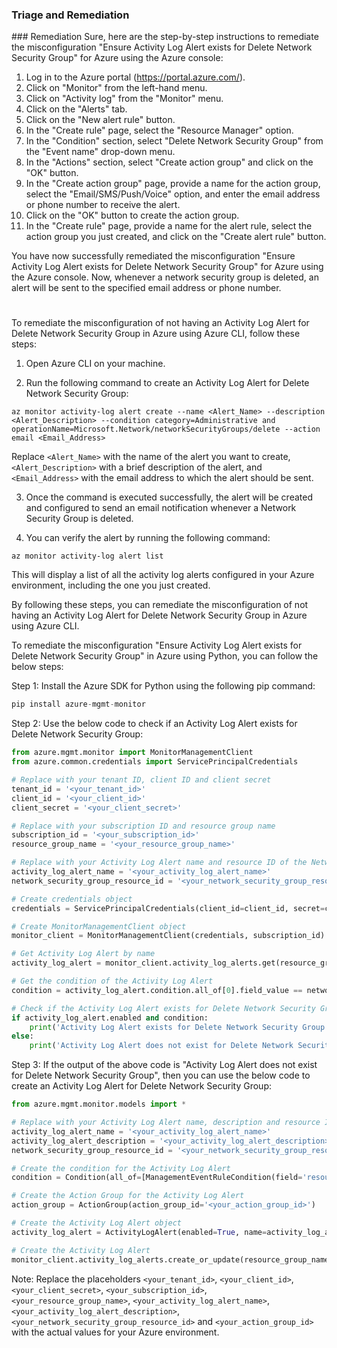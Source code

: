 
### Triage and Remediation
<Tabs>
<Tab title='Remediation'>
### Remediation

<AccordionGroup>
<Accordion title='Using Console' defaultOpen='true'>
Sure, here are the step-by-step instructions to remediate the misconfiguration "Ensure Activity Log Alert exists for Delete Network Security Group" for Azure using the Azure console:

1. Log in to the Azure portal (https://portal.azure.com/).
2. Click on "Monitor" from the left-hand menu.
3. Click on "Activity log" from the "Monitor" menu.
4. Click on the "Alerts" tab.
5. Click on the "New alert rule" button.
6. In the "Create rule" page, select the "Resource Manager" option.
7. In the "Condition" section, select "Delete Network Security Group" from the "Event name" drop-down menu.
8. In the "Actions" section, select "Create action group" and click on the "OK" button.
9. In the "Create action group" page, provide a name for the action group, select the "Email/SMS/Push/Voice" option, and enter the email address or phone number to receive the alert.
10. Click on the "OK" button to create the action group.
11. In the "Create rule" page, provide a name for the alert rule, select the action group you just created, and click on the "Create alert rule" button.

You have now successfully remediated the misconfiguration "Ensure Activity Log Alert exists for Delete Network Security Group" for Azure using the Azure console. Now, whenever a network security group is deleted, an alert will be sent to the specified email address or phone number.

#
</Accordion>

<Accordion title='Using CLI'>
To remediate the misconfiguration of not having an Activity Log Alert for Delete Network Security Group in Azure using Azure CLI, follow these steps:

1. Open Azure CLI on your machine.

2. Run the following command to create an Activity Log Alert for Delete Network Security Group:

```
az monitor activity-log alert create --name <Alert_Name> --description <Alert_Description> --condition category=Administrative and operationName=Microsoft.Network/networkSecurityGroups/delete --action email <Email_Address>
```

Replace `<Alert_Name>` with the name of the alert you want to create, `<Alert_Description>` with a brief description of the alert, and `<Email_Address>` with the email address to which the alert should be sent.

3. Once the command is executed successfully, the alert will be created and configured to send an email notification whenever a Network Security Group is deleted.

4. You can verify the alert by running the following command:

```
az monitor activity-log alert list
```

This will display a list of all the activity log alerts configured in your Azure environment, including the one you just created.

By following these steps, you can remediate the misconfiguration of not having an Activity Log Alert for Delete Network Security Group in Azure using Azure CLI.
</Accordion>

<Accordion title='Using Python'>
To remediate the misconfiguration "Ensure Activity Log Alert exists for Delete Network Security Group" in Azure using Python, you can follow the below steps:

Step 1: Install the Azure SDK for Python using the following pip command:

```python
pip install azure-mgmt-monitor
```

Step 2: Use the below code to check if an Activity Log Alert exists for Delete Network Security Group:

```python
from azure.mgmt.monitor import MonitorManagementClient
from azure.common.credentials import ServicePrincipalCredentials

# Replace with your tenant ID, client ID and client secret
tenant_id = '<your_tenant_id>'
client_id = '<your_client_id>'
client_secret = '<your_client_secret>'

# Replace with your subscription ID and resource group name
subscription_id = '<your_subscription_id>'
resource_group_name = '<your_resource_group_name>'

# Replace with your Activity Log Alert name and resource ID of the Network Security Group
activity_log_alert_name = '<your_activity_log_alert_name>'
network_security_group_resource_id = '<your_network_security_group_resource_id>'

# Create credentials object
credentials = ServicePrincipalCredentials(client_id=client_id, secret=client_secret, tenant=tenant_id)

# Create MonitorManagementClient object
monitor_client = MonitorManagementClient(credentials, subscription_id)

# Get Activity Log Alert by name
activity_log_alert = monitor_client.activity_log_alerts.get(resource_group_name, activity_log_alert_name)

# Get the condition of the Activity Log Alert
condition = activity_log_alert.condition.all_of[0].field_value == network_security_group_resource_id and activity_log_alert.condition.all_of[0].equals == 'Microsoft.Network/networkSecurityGroups/delete'

# Check if the Activity Log Alert exists for Delete Network Security Group
if activity_log_alert.enabled and condition:
    print('Activity Log Alert exists for Delete Network Security Group')
else:
    print('Activity Log Alert does not exist for Delete Network Security Group')
```

Step 3: If the output of the above code is "Activity Log Alert does not exist for Delete Network Security Group", then you can use the below code to create an Activity Log Alert for Delete Network Security Group:

```python
from azure.mgmt.monitor.models import *

# Replace with your Activity Log Alert name, description and resource ID of the Network Security Group
activity_log_alert_name = '<your_activity_log_alert_name>'
activity_log_alert_description = '<your_activity_log_alert_description>'
network_security_group_resource_id = '<your_network_security_group_resource_id>'

# Create the condition for the Activity Log Alert
condition = Condition(all_of=[ManagementEventRuleCondition(field='resourceId', equals=network_security_group_resource_id), ManagementEventRuleCondition(field='operationName', equals='Microsoft.Network/networkSecurityGroups/delete')])

# Create the Action Group for the Activity Log Alert
action_group = ActionGroup(action_group_id='<your_action_group_id>')

# Create the Activity Log Alert object
activity_log_alert = ActivityLogAlert(enabled=True, name=activity_log_alert_name, description=activity_log_alert_description, condition=condition, actions=[action_group])

# Create the Activity Log Alert
monitor_client.activity_log_alerts.create_or_update(resource_group_name, activity_log_alert_name, activity_log_alert)
```

Note: Replace the placeholders `<your_tenant_id>`, `<your_client_id>`, `<your_client_secret>`, `<your_subscription_id>`, `<your_resource_group_name>`, `<your_activity_log_alert_name>`, `<your_activity_log_alert_description>`, `<your_network_security_group_resource_id>` and `<your_action_group_id>` with the actual values for your Azure environment.
</Accordion>

</AccordionGroup>
</Tab>
</Tabs>
